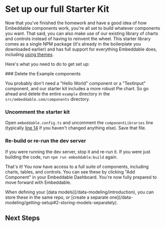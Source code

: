# Set up our full Starter Kit

Now that you've finished the homework and have a good idea of how Embeddable components work, you're all set to build whatever components you want. That said, you can also make use of our existing library of charts and controls instead of having to reinvent the wheel. This starter library comes as a single NPM package (it's already in the boilerplate you downloaded earlier) and has full support for everything Embeddable does, including [using themes](/theming/introduction).

Here's what you need to do to get set up:

<Steps>
### Delete the Example components

You probably don't need a "Hello World" component or a "TextInput" component, and our starter kit includes a more robust Pie chart. So go ahead and delete the entire `example` directory in the `src/embeddable.com/components` directory.

### Uncomment the starter kit

Open `embeddable.config.ts` and uncomment the `componentLibraries` line (typically [line 14](https://github.com/embeddable-hq/embeddable-boilerplate/blob/eaa160b10f0199febcb70f0c251a94e303782b55/embeddable.config.ts#L14) if you haven't changed anything else). Save that file.

### Re-build or re-run the dev server

If you were running the dev server, stop it and re-run it. If you were just building the code, run `npm run embeddable:build` again.
</Steps>

That's it! You now have access to a full suite of components, including charts, tables, and controls. You can see these by clicking "Add Component" in your Embeddable Dashboard. You're now fully prepared to move forward with Embeddable.

<Callout emoji="⚡️">
  When defining your [data models](/data-modeling/introduction), you can store these in the same repo, or [create a separate one](/data-modeling/getting-setup#2-storing-models-separately). 
</Callout>

## Next Steps

<CardGrid>
  <LinkCard title="Connect your own database" href="/data/connect-your-database" icon=""/> 
  <LinkCard title="Build your first data models" href="/data-modeling/introduction" icon=""/> 
</CardGrid>